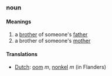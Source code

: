 ===noun===
====Meanings====
#a [[brother]] of someone's [[father]]
#a brother of someone's [[mother]]
====Translations====
*[[Dutch]]: [[oom]] ''m'', [[nonkel]] ''m'' (in Flanders)